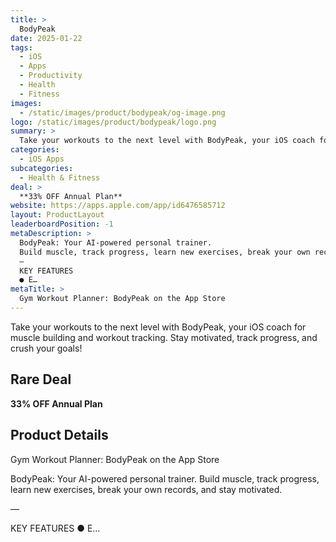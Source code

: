 ```yaml
---
title: >
  BodyPeak
date: 2025-01-22
tags:
  - iOS
  - Apps
  - Productivity
  - Health
  - Fitness
images:
  - /static/images/product/bodypeak/og-image.png
logo: /static/images/product/bodypeak/logo.png
summary: >
  Take your workouts to the next level with BodyPeak, your iOS coach for muscle building and workout tracking. Stay motivated, track progress, and crush your goals!
categories:
  - iOS Apps
subcategories:
  - Health & Fitness
deal: >
  **33% OFF Annual Plan**
website: https://apps.apple.com/app/id6476585712
layout: ProductLayout
leaderboardPosition: -1
metaDescription: >
  BodyPeak: Your AI-powered personal trainer.
  Build muscle, track progress, learn new exercises, break your own records, and stay motivated.
  —
  KEY FEATURES
  ● E…
metaTitle: >
  ‎Gym Workout Planner: BodyPeak on the App Store
---
```

Take your workouts to the next level with BodyPeak, your iOS coach for muscle building and workout tracking. Stay motivated, track progress, and crush your goals!

## Rare Deal

**33% OFF Annual Plan**

## Product Details

‎Gym Workout Planner: BodyPeak on the App Store

BodyPeak: Your AI-powered personal trainer. 
Build muscle, track progress, learn new exercises, break your own records, and stay motivated.

—

KEY FEATURES
● E…
